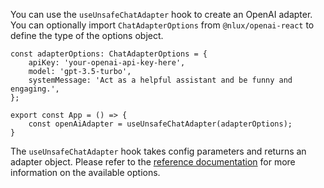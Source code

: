 You can use the `useUnsafeChatAdapter` hook to create an OpenAI adapter.<br />
You can optionally import `ChatAdapterOptions` from `@nlux/openai-react` to define the type of the options object.

```tsx
const adapterOptions: ChatAdapterOptions = {
    apiKey: 'your-openai-api-key-here',
    model: 'gpt-3.5-turbo',
    systemMessage: 'Act as a helpful assistant and be funny and engaging.',
};

export const App = () => {
    const openAiAdapter = useUnsafeChatAdapter(adapterOptions);
}
```

The `useUnsafeChatAdapter` hook takes config parameters and returns an adapter object. Please refer to
the [reference documentation](/reference/adapters/open-ai) for more information on the available options.